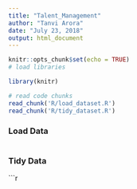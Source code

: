 ---
title: "Talent_Management"
author: "Tanvi Arora"
date: "July 23, 2018"
output: html_document
---

```{r setup, include=FALSE}
knitr::opts_chunk$set(echo = TRUE)
# load libraries

library(knitr)

# read code chunks
read_chunk('R/load_dataset.R')
read_chunk('R/tidy_dataset.R')

```
### Load Data
```{r load_dataset}
```

### Tidy Data
```{r tidy_dataset}
